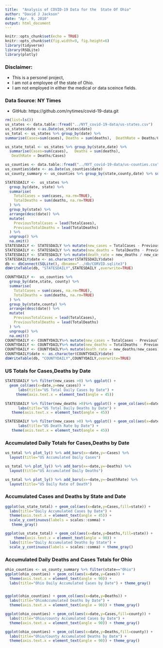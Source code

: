 ```yaml
---
title:  "Analysis of COVID-19 Data for the  State Of Ohio"
author: "David J Jackson"
date: "Apr. 9, 2010"
output: html_document
---
```


```r
knitr::opts_chunk$set(echo = TRUE)
knitr::opts_chunk$set(fig.width=9, fig.height=6)
library(tidyverse)
library(RSQLite)
library(plotly)
```

### Disclaimer:
* This is a personel project, 
* I am not a employee of the state of Ohio. 
* I am not employed in either the medical or data sceince fields.

### Data Source: NY Times
* GitHub: https://github.com/nytimes/covid-19-data.git


```r
rm(list=ls())
us_states <- data.table::fread("../NYT_covid-19-data/us-states.csv")
us_states$date <-as.Date(us_states$date)
us_total <- us_states %>% group_by(date) %>% 
summarise(Cases=sum(cases), Deaths = sum(deaths),  DeathRate = Deaths/Cases)

us_state_total <- us_states %>% group_by(state,date) %>% 
  summarise(Cases=sum(cases),   Deaths = sum(deaths),                               
   DeathRate = Deaths/Cases)

```
```r
us_counties <- data.table::fread("../NYT_covid-19-data/us-counties.csv")
us_counties$date <- as.Date(us_counties$date)
us_county_summary <- us_counties %>% group_by(state,county,date) %>% summarise(Cases=sum(cases),Deaths = sum(deaths),DeathRate = Deaths/Cases)

```
```r
STATESDAILY <-  us_states %>% 
  group_by(date, state) %>%
  summarise(
    TotalCases = sum(cases, na.rm=TRUE),
    TotalDeaths = sum(deaths, na.rm=TRUE)
  ) %>%
  group_by(state) %>%
  arrange(desc(date)) %>%
  mutate(
    PreviousTotalCases = lead(TotalCases),
    PreviousTotalDeaths = lead(TotalDeaths)
  ) %>%
  ungroup() %>%
  na.omit()
STATESDAILY <- STATESDAILY %>% mutate(new_cases = TotalCases - PreviousTotalCases)
STATESDAILY <- STATESDAILY %>% mutate(new_deaths = TotalDeaths - PreviousTotalDeaths)
STATESDAILY <- STATESDAILY %>% mutate(death_rate = new_deaths / new_cases)
STATESDAILY$date <- as.character(STATESDAILY$date)
db <- dbConnect(SQLite(), dbname="../db/CORVID.sqlite3")
dbWriteTable(db, "STATESDAILY",STATESDAILY ,overwrite=TRUE)
```

```r
COUNTYDAILY <-  us_counties %>% 
  group_by(date,state, county) %>%
  summarise(
    TotalCases = sum(cases, na.rm=TRUE),
    TotalDeaths = sum(deaths, na.rm=TRUE)
  ) %>%
  group_by(state,county) %>%
  arrange(desc(date)) %>%
  mutate(
    PreviousTotalCases = lead(TotalCases),
    PreviousTotalDeaths = lead(TotalDeaths)
  ) %>%
  ungroup() %>%
  na.omit()
COUNTYDAILY <- COUNTYDAILY%>% mutate(new_cases = TotalCases - PreviousTotalCases)
COUNTYDAILY <- COUNTYDAILY%>% mutate(new_deaths = TotalDeaths - PreviousTotalDeaths)
COUNTYDAILY <- COUNTYDAILY%>% mutate(death_rate = new_deaths/new_cases)
COUNTYDAILY$date <- as.character(COUNTYDAILY$date)
dbWriteTable(db, "COUNTYDAILY",COUNTYDAILY,overwrite=TRUE)
```

###  US Totals for Cases,Deaths  by Date


```r
STATESDAILY %>% filter(new_cases >0) %>% ggplot() + 
  geom_col(aes(x=date,y=new_cases)) +
      labs(title="US Total Daily Cases by Date") +
     theme(axis.text.x = element_text(angle = 45)) 
    
STATESDAILY %>% filter(new_deaths >0)%>% ggplot() + geom_col(aes(x=date,y=new_deaths)) +
      labs(title="US Total Daily Deaths by Date") +
   theme(axis.text.x = element_text(angle = 45))

STATESDAILY %>% filter(new_cases >0) %>% ggplot() + geom_col(aes(x=date,y=death_rate)) +
      labs(title="US Death Rate by Date") +
   theme(axis.text.x = element_text(angle = 45))

```

### Accumulated Daily Totals for Cases,Deaths  by Date

```r
us_total %>% plot_ly() %>% add_bars(x=~date,y=~Cases) %>%
  layout(title="US Accumulated Daily Cases")

us_total %>% plot_ly() %>% add_bars(x=~date,y=~Deaths) %>%
  layout(title="US Accumulated Daily Deaths")

us_total %>% plot_ly() %>% add_bars(x=~date,y=~DeathRate) %>%
  layout(title="US Daily Rate of Death")
```

### Accumulated  Cases and Deaths by State and Date

```r


ggplot(us_state_total) + geom_col(aes(x=date,y=Cases,fill=state)) +
  labs(title="Daily Accumulated Cases by Date") +
  theme(axis.text.x = element_text(angle = 45)) +
  scale_y_continuous(labels = scales::comma) +
   theme_gray()

ggplot(us_state_total) + geom_col(aes(x=date,y=Deaths,fill=state)) +
    theme(axis.text.x = element_text(angle = 90)) +
  labs(title="Daily Accumulated Deaths by State") +
  scale_y_continuous(labels = scales::comma) + theme_gray()


```

### Accumulated Daily  Deaths and Cases Totals for   Ohio

```r

ohio_counties <- us_county_summary %>% filter(state=="Ohio")
ggplot(ohio_counties) + geom_col(aes(x=date,y=Cases)) +
  theme(axis.text.x = element_text(angle = 90)) +
  labs(title="Ohio Daily Accumulated Cases by Date") + theme_gray()


ggplot(ohio_counties) + geom_col(aes(x=date,y=Deaths)) +
  labs(title="OhioAccumulated Deaths by Date") +
  theme(axis.text.x = element_text(angle = 90)) + theme_gray()

```
```r
ggplot(ohio_counties) + geom_col(aes(x=date,y=Cases,fill=county)) +
  labs(title="Ohio/county Accumulated Cases by Date") +
  theme(axis.text.x = element_text(angle = 90)) + theme_gray()

ggplot(ohio_counties) + geom_col(aes(x=date,y=Deaths,fill=county)) +
  labs(title="Ohio/County Accumulated Deaths by Date") +
  theme(axis.text.x = element_text(angle = 90)) + theme_gray()

```
